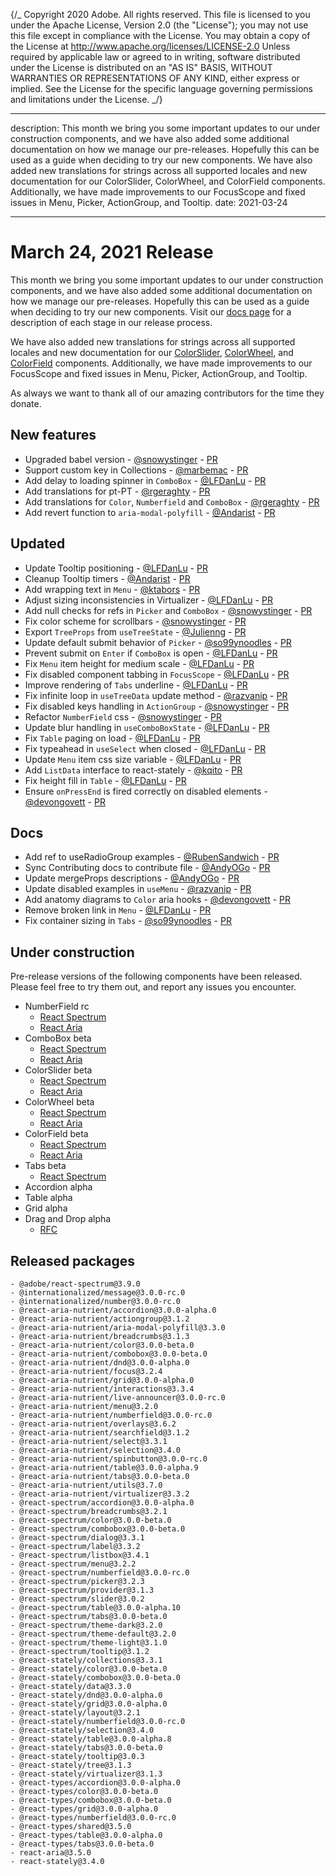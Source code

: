 {/_ Copyright 2020 Adobe. All rights reserved.
This file is licensed to you under the Apache License, Version 2.0 (the "License");
you may not use this file except in compliance with the License. You may obtain a copy
of the License at http://www.apache.org/licenses/LICENSE-2.0
Unless required by applicable law or agreed to in writing, software distributed under
the License is distributed on an "AS IS" BASIS, WITHOUT WARRANTIES OR REPRESENTATIONS
OF ANY KIND, either express or implied. See the License for the specific language
governing permissions and limitations under the License. _/}


---

description: This month we bring you some important updates to our under construction components, and we have also added some additional documentation on how we manage our pre-releases. Hopefully this can be used as a guide when deciding to try our new components. We have also added new translations for strings across all supported locales and new documentation for our ColorSlider, ColorWheel, and ColorField components. Additionally, we have made improvements to our FocusScope and fixed issues in Menu, Picker, ActionGroup, and Tooltip.
date: 2021-03-24

---

# March 24, 2021 Release

This month we bring you some important updates to our under construction components, and we have also added some additional documentation on how we manage our pre-releases. Hopefully this can be used as a guide when deciding to try our new components. Visit our [docs page](https://react-spectrum.adobe.com/Support.html#pre-releases) for a description of each stage in our release process.

We have also added new translations for strings across all supported locales and new documentation for our [ColorSlider](https://react-spectrum.adobe.com/react-spectrum/ColorSlider.html), [ColorWheel](https://react-spectrum.adobe.com/react-spectrum/ColorWheel.html), and [ColorField](https://react-spectrum.adobe.com/react-spectrum/ColorField.html) components. Additionally, we have made improvements to our FocusScope and fixed issues in Menu, Picker, ActionGroup, and Tooltip.

As always we want to thank all of our amazing contributors for the time they donate.

## New features

- Upgraded babel version - [@snowystinger](https://github.com/snowystinger) - [PR](https://github.com/adobe/react-spectrum/pull/1402)
- Support custom key in Collections - [@marbemac](https://github.com/marbemac) - [PR](https://github.com/adobe/react-spectrum/pull/1577)
- Add delay to loading spinner in `ComboBox` - [@LFDanLu](https://github.com/LFDanLu) - [PR](https://github.com/adobe/react-spectrum/pull/1557)
- Add translations for pt-PT - [@rgeraghty](https://github.com/rgeraghty) - [PR](https://github.com/adobe/react-spectrum/pull/1616)
- Add translations for `Color`, `Numberfield` and `ComboBox` - [@rgeraghty](https://github.com/rgeraghty) - [PR](https://github.com/adobe/react-spectrum/pull/1616)
- Add revert function to `aria-modal-polyfill` - [@Andarist](https://github.com/Andarist) - [PR](https://github.com/adobe/react-spectrum/pull/1680)

## Updated

- Update Tooltip positioning - [@LFDanLu](https://github.com/LFDanLu) - [PR](https://github.com/adobe/react-spectrum/pull/1515)
- Cleanup Tooltip timers - [@Andarist](https://github.com/Andarist) - [PR](https://github.com/adobe/react-spectrum/pull/1562)
- Add wrapping text in `Menu` - [@ktabors](https://github.com/ktabors) - [PR](https://github.com/adobe/react-spectrum/pull/1600)
- Adjust sizing inconsistencies in Virtualizer - [@LFDanLu](https://github.com/LFDanLu) - [PR](https://github.com/adobe/react-spectrum/pull/1561)
- Add null checks for refs in `Picker` and `ComboBox` - [@snowystinger](https://github.com/snowystinger) - [PR](https://github.com/adobe/react-spectrum/pull/1599)
- Fix color scheme for scrollbars - [@snowystinger](https://github.com/snowystinger) - [PR](https://github.com/adobe/react-spectrum/pull/1547)
- Export `TreeProps` from `useTreeState` - [@Julienng](https://github.com/Julienng) - [PR](https://github.com/adobe/react-spectrum/pull/1239)
- Update default submit behavior of `Picker` - [@so99ynoodles](https://github.com/so99ynoodles) - [PR](https://github.com/adobe/react-spectrum/pull/1657)
- Prevent submit on `Enter` if `ComboBox` is open - [@LFDanLu](https://github.com/LFDanLu) - [PR](https://github.com/adobe/react-spectrum/pull/1651)
- Fix `Menu` item height for medium scale - [@LFDanLu](https://github.com/LFDanLu) - [PR](https://github.com/adobe/react-spectrum/pull/1677)
- Fix disabled component tabbing in `FocusScope` - [@LFDanLu](https://github.com/LFDanLu) - [PR](https://github.com/adobe/react-spectrum/pull/1521)
- Improve rendering of `Tabs` underline - [@LFDanLu](https://github.com/LFDanLu) - [PR](https://github.com/adobe/react-spectrum/pull/1650)
- Fix infinite loop in `useTreeData` update method - [@razvanip](https://github.com/razvanip) - [PR](https://github.com/adobe/react-spectrum/pull/1499)
- Fix disabled keys handling in `ActionGroup` - [@snowystinger](https://github.com/snowystinger) - [PR](https://github.com/adobe/react-spectrum/pull/1359)
- Refactor `NumberField` css - [@snowystinger](https://github.com/snowystinger) - [PR](https://github.com/adobe/react-spectrum/pull/1614)
- Update blur handling in `useComboBoxState` - [@LFDanLu](https://github.com/LFDanLu) - [PR](https://github.com/adobe/react-spectrum/pull/1587)
- Fix `Table` paging on load - [@LFDanLu](https://github.com/LFDanLu) - [PR](https://github.com/adobe/react-spectrum/pull/1678)
- Fix typeahead in `useSelect` when closed - [@LFDanLu](https://github.com/LFDanLu) - [PR](https://github.com/adobe/react-spectrum/pull/1374)
- Update `Menu` item css size variable - [@LFDanLu](https://github.com/LFDanLu) - [PR](https://github.com/adobe/react-spectrum/pull/1709)
- Add `ListData` interface to react-stately - [@kqito](https://github.com/kqito) - [PR](https://github.com/adobe/react-spectrum/pull/1702)
- Fix height fill in `Table` - [@LFDanLu](https://github.com/LFDanLu) - [PR](https://github.com/adobe/react-spectrum/pull/1698)
- Ensure `onPressEnd` is fired correctly on disabled elements - [@devongovett](https://github.com/devongovett) - [PR](https://github.com/adobe/react-spectrum/pull/1719)

## Docs

- Add ref to useRadioGroup examples - [@RubenSandwich](https://github.com/RubenSandwich) - [PR](https://github.com/adobe/react-spectrum/pull/1588)
- Sync Contributing docs to contribute file - [@AndyOGo](https://github.com/AndyOGo) - [PR](https://github.com/adobe/react-spectrum/pull/1571)
- Update mergeProps descriptions - [@AndyOGo](https://github.com/AndyOGo) - [PR](https://github.com/adobe/react-spectrum/pull/1551)
- Update disabled examples in `useMenu` - [@razvanip](https://github.com/razvanip) - [PR](https://github.com/adobe/react-spectrum/pull/1498)
- Add anatomy diagrams to `Color` aria hooks - [@devongovett](https://github.com/devongovett) - [PR](https://github.com/adobe/react-spectrum/pull/1603)
- Remove broken link in `Menu` - [@LFDanLu](https://github.com/LFDanLu) - [PR](https://github.com/adobe/react-spectrum/pull/1652)
- Fix container sizing in `Tabs` - [@so99ynoodles](https://github.com/so99ynoodles) - [PR](https://github.com/adobe/react-spectrum/pull/1656)

## Under construction

Pre-release versions of the following components have been released. Please feel free to try them out, and report any issues you encounter.

- NumberField rc
  - [React Spectrum](https://react-spectrum.adobe.com/react-spectrum/NumberField.html)
  - [React Aria](https://react-spectrum.adobe.com/react-aria/useNumberField.html)
- ComboBox beta
  - [React Spectrum](https://react-spectrum.adobe.com/react-spectrum/ComboBox.html)
  - [React Aria](https://react-spectrum.adobe.com/react-aria/useComboBox.html)
- ColorSlider beta
  - [React Spectrum](https://react-spectrum.adobe.com/react-spectrum/ColorSlider.html)
  - [React Aria](https://react-spectrum.adobe.com/react-aria/useColorSlider.html)
- ColorWheel beta
  - [React Spectrum](https://react-spectrum.adobe.com/react-spectrum/ColorWheel.html)
  - [React Aria](https://react-spectrum.adobe.com/react-aria/useColorWheel.html)
- ColorField beta
  - [React Spectrum](https://react-spectrum.adobe.com/react-spectrum/ColorField.html)
  - [React Aria](https://react-spectrum.adobe.com/react-aria/useColorField.html)
- Tabs beta
  - [React Spectrum](https://react-spectrum.adobe.com/react-spectrum/Tabs.html)
- Accordion alpha
- Table alpha
- Grid alpha
- Drag and Drop alpha
  - [RFC](https://github.com/adobe/react-spectrum/blob/main/rfcs/2020-v3-dnd.md)

## Released packages

```
- @adobe/react-spectrum@3.9.0
- @internationalized/message@3.0.0-rc.0
- @internationalized/number@3.0.0-rc.0
- @react-aria-nutrient/accordion@3.0.0-alpha.0
- @react-aria-nutrient/actiongroup@3.1.2
- @react-aria-nutrient/aria-modal-polyfill@3.3.0
- @react-aria-nutrient/breadcrumbs@3.1.3
- @react-aria-nutrient/color@3.0.0-beta.0
- @react-aria-nutrient/combobox@3.0.0-beta.0
- @react-aria-nutrient/dnd@3.0.0-alpha.0
- @react-aria-nutrient/focus@3.2.4
- @react-aria-nutrient/grid@3.0.0-alpha.0
- @react-aria-nutrient/interactions@3.3.4
- @react-aria-nutrient/live-announcer@3.0.0-rc.0
- @react-aria-nutrient/menu@3.2.0
- @react-aria-nutrient/numberfield@3.0.0-rc.0
- @react-aria-nutrient/overlays@3.6.2
- @react-aria-nutrient/searchfield@3.1.2
- @react-aria-nutrient/select@3.3.1
- @react-aria-nutrient/selection@3.4.0
- @react-aria-nutrient/spinbutton@3.0.0-rc.0
- @react-aria-nutrient/table@3.0.0-alpha.9
- @react-aria-nutrient/tabs@3.0.0-beta.0
- @react-aria-nutrient/utils@3.7.0
- @react-aria-nutrient/virtualizer@3.3.2
- @react-spectrum/accordion@3.0.0-alpha.0
- @react-spectrum/breadcrumbs@3.2.1
- @react-spectrum/color@3.0.0-beta.0
- @react-spectrum/combobox@3.0.0-beta.0
- @react-spectrum/dialog@3.3.1
- @react-spectrum/label@3.3.2
- @react-spectrum/listbox@3.4.1
- @react-spectrum/menu@3.2.2
- @react-spectrum/numberfield@3.0.0-rc.0
- @react-spectrum/picker@3.2.3
- @react-spectrum/provider@3.1.3
- @react-spectrum/slider@3.0.2
- @react-spectrum/table@3.0.0-alpha.10
- @react-spectrum/tabs@3.0.0-beta.0
- @react-spectrum/theme-dark@3.2.0
- @react-spectrum/theme-default@3.2.0
- @react-spectrum/theme-light@3.1.0
- @react-spectrum/tooltip@3.1.2
- @react-stately/collections@3.3.1
- @react-stately/color@3.0.0-beta.0
- @react-stately/combobox@3.0.0-beta.0
- @react-stately/data@3.3.0
- @react-stately/dnd@3.0.0-alpha.0
- @react-stately/grid@3.0.0-alpha.0
- @react-stately/layout@3.2.1
- @react-stately/numberfield@3.0.0-rc.0
- @react-stately/selection@3.4.0
- @react-stately/table@3.0.0-alpha.8
- @react-stately/tabs@3.0.0-beta.0
- @react-stately/tooltip@3.0.3
- @react-stately/tree@3.1.3
- @react-stately/virtualizer@3.1.3
- @react-types/accordion@3.0.0-alpha.0
- @react-types/color@3.0.0-beta.0
- @react-types/combobox@3.0.0-beta.0
- @react-types/grid@3.0.0-alpha.0
- @react-types/numberfield@3.0.0-rc.0
- @react-types/shared@3.5.0
- @react-types/table@3.0.0-alpha.0
- @react-types/tabs@3.0.0-beta.0
- react-aria@3.5.0
- react-stately@3.4.0
```
